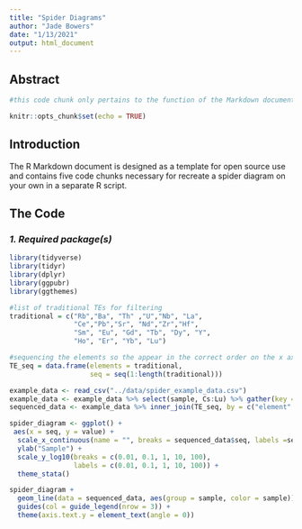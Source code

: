 ```yaml
---
title: "Spider Diagrams"
author: "Jade Bowers"
date: "1/13/2021"
output: html_document
---
```


## **Abstract**  
  

```r
#this code chunk only pertains to the function of the Markdown document and is not necessary for running the code itself in an R script

knitr::opts_chunk$set(echo = TRUE)
```
  
## **Introduction**  
  
The R Markdown document is designed as a template for open source use and contains five code chunks necessary for recreate a spider diagram on your own in a separate R script.   
  
  
## **The Code**

### *1. Required package(s)*  
```r
library(tidyverse)
library(tidyr)
library(dplyr)
library(ggpubr)
library(ggthemes)
```
 
```r
#list of traditional TEs for filtering
traditional = c("Rb","Ba", "Th" ,"U","Nb", "La", 
                "Ce","Pb","Sr", "Nd","Zr","Hf", 
                "Sm", "Eu", "Gd", "Tb", "Dy", "Y", 
                "Ho", "Er", "Yb", "Lu")  

#sequencing the elements so the appear in the correct order on the x axis, creates a df to join with your data
TE_seq = data.frame(elements = traditional,
                    seq = seq(1:length(traditional)))
```


```r
example_data <- read_csv("../data/spider_example_data.csv")
example_data <- example_data %>% select(sample, Cs:Lu) %>% gather(key = "element", value = "value", -sample)
sequenced_data <- example_data %>% inner_join(TE_seq, by = c("element" = "elements"))
```

```r
spider_diagram <- ggplot() +
 aes(x = seq, y = value) +
  scale_x_continuous(name = "", breaks = sequenced_data$seq, labels =sequenced_data$element) +
  ylab("Sample") +
  scale_y_log10(breaks = c(0.01, 0.1, 1, 10, 100),
                labels = c(0.01, 0.1, 1, 10, 100)) +
  theme_stata()
```

```r
spider_diagram +
  geom_line(data = sequenced_data, aes(group = sample, color = sample)) +
  guides(col = guide_legend(nrow = 3)) +
  theme(axis.text.y = element_text(angle = 0))
```

